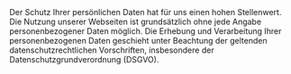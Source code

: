 
<Layout title="Datenschutz" description="Datenschutz.">
    <Section>
        <Article contain>
        Der Schutz Ihrer persönlichen Daten hat für uns einen hohen Stellenwert.
        Die Nutzung unserer Webseiten ist grundsätzlich ohne jede Angabe personenbezogener Daten möglich.
        Die Erhebung und Verarbeitung Ihrer personenbezogenen Daten geschieht unter Beachtung der geltenden datenschutzrechtlichen Vorschriften,
        insbesondere der Datenschutzgrundverordnung (DSGVO).
        </Article>
    </Section>

</Layout>
